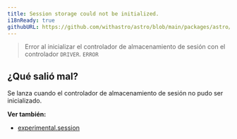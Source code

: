 ```yaml
---
title: Session storage could not be initialized.
i18nReady: true
githubURL: https://github.com/withastro/astro/blob/main/packages/astro/src/core/errors/errors-data.ts
---
```

> Error al inicializar el controlador de almacenamiento de sesión con el controlador `DRIVER`. `ERROR`

## ¿Qué salió mal?
Se lanza cuando el controlador de almacenamiento de sesión no pudo ser inicializado.

**Ver también:**
-  [experimental.session](/es/reference/experimental-flags/sessions/)

